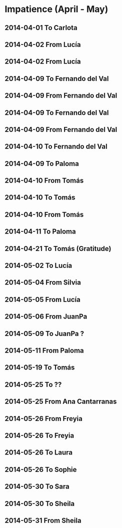 # Impatience (April - May) {#impatience}

## 2014-04-01 To Carlota

## 2014-04-02 From Lucía

## 2014-04-02 From Lucía

## 2014-04-09 To Fernando del Val

## 2014-04-09 From Fernando del Val

## 2014-04-09 To Fernando del Val

## 2014-04-09 From Fernando del Val

## 2014-04-10 To Fernando del Val

## 2014-04-09 To Paloma

## 2014-04-10 From Tomás

## 2014-04-10 To Tomás

## 2014-04-10 From Tomás

## 2014-04-11 To Paloma

## 2014-04-21 To Tomás (Gratitude)

## 2014-05-02 To Lucía

## 2014-05-04 From Silvia

## 2014-05-05 From Lucía

## 2014-05-06 From JuanPa
 
## 2014-05-09 To JuanPa ?

## 2014-05-11 From Paloma

## 2014-05-19 To Tomás

## 2014-05-25 To ??

## 2014-05-25 From Ana Cantarranas

## 2014-05-26 From Freyia

## 2014-05-26 To Freyia

## 2014-05-26 To Laura

## 2014-05-26 To Sophie

## 2014-05-30 To Sara


## 2014-05-30 To Sheila


## 2014-05-31 From Sheila



